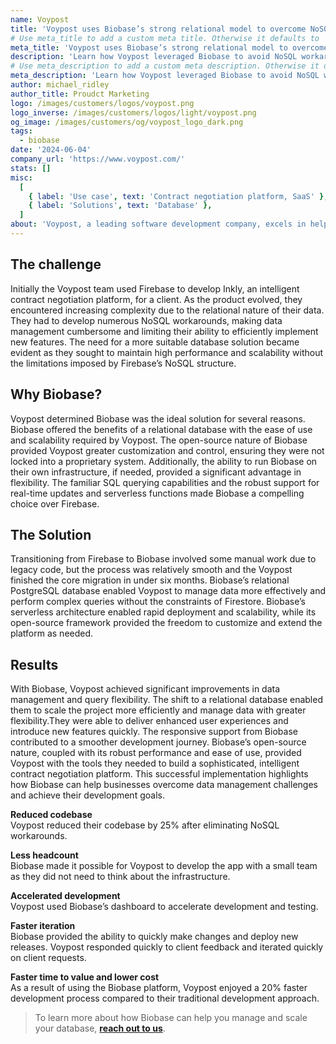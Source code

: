 ```yaml
---
name: Voypost
title: 'Voypost uses Biobase’s strong relational model to overcome NoSQL challenges'
# Use meta_title to add a custom meta title. Otherwise it defaults to '{name} | Biobase Customer Stories':
meta_title: 'Voypost uses Biobase’s strong relational model to overcome NoSQL challenges'
description: 'Learn how Voypost leveraged Biobase to avoid NoSQL workarounds, enhance scalability, and deliver a superior user experience for Inkly, an intelligent contract negotiation platform.'
# Use meta_description to add a custom meta description. Otherwise it defaults to {description}:
meta_description: 'Learn how Voypost leveraged Biobase to avoid NoSQL workarounds, enhance scalability, and deliver a superior user experience for Inkly, an intelligent contract negotiation platform.'
author: michael_ridley
author_title: Proudct Marketing
logo: /images/customers/logos/voypost.png
logo_inverse: /images/customers/logos/light/voypost.png
og_image: /images/customers/og/voypost_logo_dark.png
tags:
  - biobase
date: '2024-06-04'
company_url: 'https://www.voypost.com/'
stats: []
misc:
  [
    { label: 'Use case', text: 'Contract negotiation platform, SaaS' },
    { label: 'Solutions', text: 'Database' },
  ]
about: 'Voypost, a leading software development company, excels in helping startups and small to medium-sized businesses build scalable and high quality applications. One of their standout projects using Biobase is Inkly, an intelligent contract negotiation platform.'
---
```


## The challenge

Initially the Voypost team used Firebase to develop Inkly, an intelligent contract
negotiation platform, for a client. As the product evolved, they encountered increasing
complexity due to the relational nature of their data. They had to develop numerous
NoSQL workarounds, making data management cumbersome and limiting their ability to efficiently
implement new features. The need for a more suitable database solution became evident as they
sought to maintain high performance and scalability without the limitations imposed by
Firebase’s NoSQL structure.

## Why Biobase?

Voypost determined Biobase was the ideal solution for several reasons. Biobase offered the
benefits of a relational database with the ease of use and scalability required by Voypost. The
open-source nature of Biobase provided Voypost greater customization and control, ensuring
they were not locked into a proprietary system. Additionally, the ability to run Biobase on
their own infrastructure, if needed, provided a significant advantage in flexibility. The
familiar SQL querying capabilities and the robust support for real-time updates and serverless
functions made Biobase a compelling choice over Firebase.

## The Solution

Transitioning from Firebase to Biobase involved some manual work due to legacy code, but the
process was relatively smooth and the Voypost finished the core migration in under six months.
Biobase’s relational PostgreSQL database enabled Voypost to manage data more effectively and
perform complex queries without the constraints of Firestore. Biobase’s serverless architecture
enabled rapid deployment and scalability, while its open-source framework provided the freedom
to customize and extend the platform as needed.

## Results

With Biobase, Voypost achieved significant improvements in data management and query flexibility.
The shift to a relational database enabled them to scale the project more efficiently and manage
data with greater flexibility.They were able to deliver enhanced user experiences and introduce
new features quickly. The responsive support from Biobase contributed to a smoother development
journey. Biobase’s open-source nature, coupled with its robust performance and ease of use,
provided Voypost with the tools they needed to build a sophisticated, intelligent contract
negotiation platform. This successful implementation highlights how Biobase can help businesses
overcome data management challenges and achieve their development goals.

**Reduced codebase**\
Voypost reduced their codebase by 25% after eliminating NoSQL workarounds.

**Less headcount**\
Biobase made it possible for Voypost to develop the app with a small team as they did not need
to think about the infrastructure.

**Accelerated development**\
Voypost used Biobase’s dashboard to accelerate development and testing.

**Faster iteration**\
Biobase provided the ability to quickly make changes and deploy new releases. Voypost responded
quickly to client feedback and iterated quickly on client requests.

**Faster time to value and lower cost**\
As a result of using the Biobase platform, Voypost enjoyed a 20% faster development process
compared to their traditional development approach.

> To learn more about how Biobase can help you manage and scale your database, **[reach out to us](https://forms.biobase.studio/enterprise)**.
